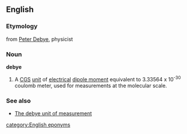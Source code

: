 ==English==

===Etymology===
from [[w:Peter Debye|Peter Debye]], physicist

===Noun===
'''debye'''

#{{physics}} A [[CGS]] [[unit]] of [[electrical]] [[dipole moment]] equivalent to 3.33564 x 10<sup>-30</sup> coulomb meter, used for measurements at the molecular scale.

===See also===
*[http://www.unc.edu/~rowlett/units/dictD.html#debye The debye unit of measurement]
[[category:English eponyms]]